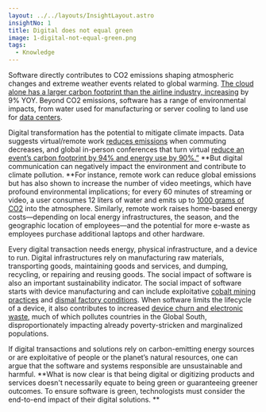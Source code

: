 ```yaml
---
layout: ../../layouts/InsightLayout.astro
insightNo: 1
title: Digital does not equal green
image: 1-digital-not-equal-green.png
tags:
  - Knowledge
---
```


Software directly contributes to CO2 emissions shaping atmospheric changes and extreme weather events related to global warming. [The cloud alone has a larger carbon footprint than the airline industry, increasing](https://thereader.mitpress.mit.edu/the-staggering-ecological-impacts-of-computation-and-the-cloud/) by 9% YOY. Beyond CO2 emissions, software has a range of environmental impacts, from water used for manufacturing or server cooling to land use for [data centers](https://journals.sagepub.com/doi/pdf/10.1177/2053951715592429).

Digital transformation has the potential to mitigate climate impacts. Data suggests virtual/remote work [reduces emissions](https://hbr.org/2022/03/is-remote-work-actually-better-for-the-environment) when commuting decreases, and global in-person conferences that turn virtual [reduce an event’s carbon footprint by 94% and energy use by 90%.”](https://www.nature.com/articles/s41467-021-27251-2) **But digital communication can negatively impact the environment and contribute to climate pollution. **For instance, remote work can reduce global emissions but has also shown to increase the number of video meetings, which have profound environmental implications; for every 60 minutes of streaming or video, a user consumes 12 liters of water and emits up to [1000 grams of CO2](https://www.forbes.com/sites/quickerbettertech/2021/01/24/turning-off-your-camera-in-video-calls-could-cut-carbon-emissions-by-96and-other-small-business-tech-news/?sh=232a3f252b78) into the atmosphere. Similarly, remote work raises home-based energy costs—depending on local energy infrastructures, the season, and the geographic location of employees—and the potential for more e-waste as employees purchase additional laptops and other hardware.

Every digital transaction needs energy, physical infrastructure, and a device to run. Digital infrastructures rely on manufacturing raw materials, transporting goods, maintaining goods and services, and dumping, recycling, or repairing and reusing goods. The social impact of software is also an important sustainability indicator. The social impact of software starts with device manufacturing and can include exploitative [cobalt mining practices](https://www.forbes.com/sites/michaelposner/2023/02/09/as-demand-soars-for-cobalt-used-in-electric-car-batteries-heres-what-companies-need-to-do-in-the-democratic-republic-of-congo/?sh=1ee654066471) and [dismal factory conditions](https://internethealthreport.org/2019/technologys-inhumane-underbelly/). When software limits the lifecycle of a device, it also contributes to increased [device churn and electronic waste](https://www.mdpi.com/2071-1050/13/9/5302), much of which pollutes countries in the Global South, disproportionately impacting already poverty-stricken and marginalized populations.

If digital transactions and solutions rely on carbon-emitting energy sources or are exploitative of people or the planet’s natural resources, one can argue that the software and systems responsible are unsustainable and harmful. **What is now clear is that being digital or digitizing products and services doesn't necessarily equate to being green or guaranteeing greener outcomes. To ensure software is green, technologists must consider the end-to-end impact of their digital solutions. **
